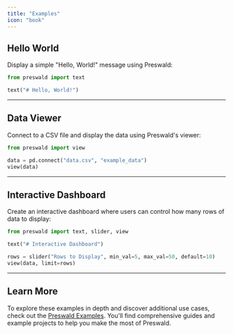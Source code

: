 ```yaml
---
title: "Examples"
icon: "book"
---
```


## **Hello World**

Display a simple "Hello, World!" message using Preswald:

```python
from preswald import text

text("# Hello, World!")
```

---

## **Data Viewer**

Connect to a CSV file and display the data using Preswald's viewer:

```python
from preswald import view

data = pd.connect("data.csv", "example_data")
view(data)
```

---

## **Interactive Dashboard**

Create an interactive dashboard where users can control how many rows of data to display:

```python
from preswald import text, slider, view

text("# Interactive Dashboard")

rows = slider("Rows to Display", min_val=5, max_val=50, default=10)
view(data, limit=rows)
```

---

## Learn More

To explore these examples in depth and discover additional use cases, check out the [Preswald Examples](https://github.com/StructuredLabs/preswald-tutorial). You'll find comprehensive guides and example projects to help you make the most of Preswald.
